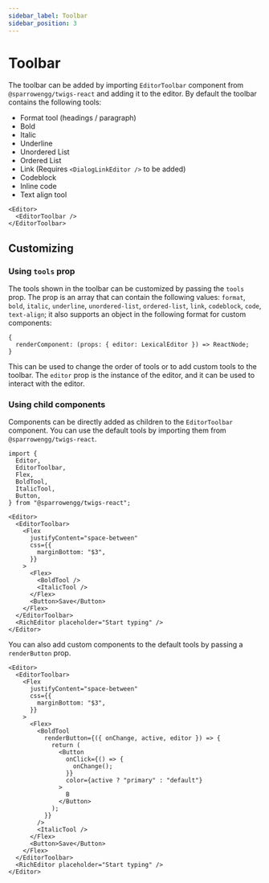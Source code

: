 ```yaml
---
sidebar_label: Toolbar
sidebar_position: 3
---
```


# Toolbar

The toolbar can be added by importing `EditorToolbar` component from `@sparrowengg/twigs-react` and adding it to the editor. By default the toolbar contains the following tools:

- Format tool (headings / paragraph)
- Bold
- Italic
- Underline
- Unordered List
- Ordered List
- Link (Requires `<DialogLinkEditor />` to be added)
- Codeblock
- Inline code
- Text align tool


```tsx
<Editor>
  <EditorToolbar />
</EditorToolbar>
```

## Customizing

### Using `tools` prop

The tools shown in the toolbar can be customized by passing the `tools` prop. The prop is an array that can contain the following values: `format`, `bold`, `italic`, `underline`, `unordered-list`, `ordered-list`, `link`, `codeblock`, `code`, `text-align`; it also supports an object in the following format for custom components:

```tsx
{
  renderComponent: (props: { editor: LexicalEditor }) => ReactNode;
}
```

This can be used to change the order of tools or to add custom tools to the toolbar. The `editor` prop is the instance of the editor, and it can be used to interact with the editor.

### Using child components

Components can be directly added as children to the `EditorToolbar` component. You can use the default tools by importing them from `@sparrowengg/twigs-react`.

```tsx
import {
  Editor,
  EditorToolbar,
  Flex,
  BoldTool,
  ItalicTool,
  Button,
} from "@sparrowengg/twigs-react";
```

```tsx live
<Editor>
  <EditorToolbar>
    <Flex
      justifyContent="space-between"
      css={{
        marginBottom: "$3",
      }}
    >
      <Flex>
        <BoldTool />
        <ItalicTool />
      </Flex>
      <Button>Save</Button>
    </Flex>
  </EditorToolbar>
  <RichEditor placeholder="Start typing" />
</Editor>
```

You can also add custom components to the default tools by passing a `renderButton` prop.

```tsx live
<Editor>
  <EditorToolbar>
    <Flex
      justifyContent="space-between"
      css={{
        marginBottom: "$3",
      }}
    >
      <Flex>
        <BoldTool
          renderButton={({ onChange, active, editor }) => {
            return (
              <Button
                onClick={() => {
                  onChange();
                }}
                color={active ? "primary" : "default"}
              >
                B
              </Button>
            );
          }}
        />
        <ItalicTool />
      </Flex>
      <Button>Save</Button>
    </Flex>
  </EditorToolbar>
  <RichEditor placeholder="Start typing" />
</Editor>
```
